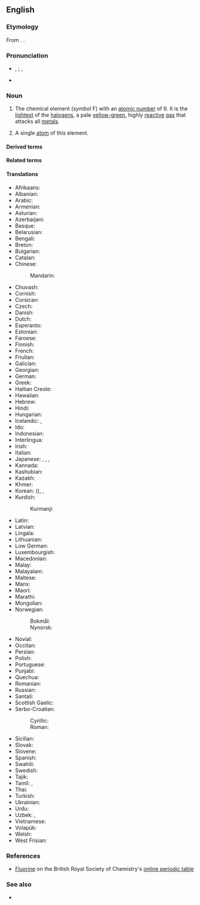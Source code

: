 ==English==
{{elements|en|F|oxygen|O|neon|Ne}}

===Etymology===
From {{der|en|la|fluor||flow}} {{suffix|en||ine}}. {{coin|en|Humphry Davy|nat=British|occ=chemist|in=1813}}.

===Pronunciation===
* {{enPR|flo͝or'ēn}}, {{IPA|en|/ˈflʊəɹiːn/}}; {{enPR|flôr'ēn}}, {{IPA|en|/ˈflɔːɹiːn/}}
* {{audio|en|en-us-fluorine.ogg|Audio (US)}}

===Noun===
{{en-noun|~}}
{{wikipedia}}

# {{senseid|en|Q650}}{{lb|en|uncountable}} The chemical element (''symbol'' F) with an [[atomic number]] of 9. It is the [[light]]est of the [[halogen]]s, a pale [[yellow-green]], highly [[reactive]] [[gas]] that attacks all [[metal]]s.
#: {{hyper|en|halogen}}
# {{lb|en|chemistry|countable}} A single [[atom]] of this element.
#: {{ux|en|an octahedron of '''fluorines'''}}

====Derived terms====
{{col4|en
|{{l|en|fluorian}}
|{{l|en|fluo-}}
|{{l|en|fluor-}}, {{l|en|fluoro-}}
|{{l|en|fluoride}}
|{{l|en|fluorinate}}
|{{l|en|fluorination}}
|{{l|en|fluorine-18}}
|{{l|en|fluorine-19}}
|{{l|en|fluorine dating}}
|{{l|en|fluorine method}}
|{{l|en|fluorine oxide}}
|{{l|en|fluorine test}}
}}

====Related terms====
{{col3|en
|fluor
|fluoric
|fluorite
}}

====Translations====
{{trans-top|id=Q650|chemical element}}
* Afrikaans: {{t+|af|fluoor}}
* Albanian: {{t+|sq|fluor|?}}
* Arabic: {{t|ar|فِلُور|m}}
* Armenian: {{t+|hy|ֆտոր}}
* Asturian: {{t+|ast|flúor|m}}
* Azerbaijani: {{t|az|flüor}}
* Basque: {{t|eu|fluoroa}}
* Belarusian: {{t|be|фтор|m}}
* Bengali: {{t|bn|ফ্লুরিন}}
* Breton: {{t|br|fluor|m}}
* Bulgarian: {{t+|bg|флуо́р|m}}
* Catalan: {{t+|ca|fluor|m}}
* Chinese:
*: Mandarin: {{t+|cmn|氟|tr=fú}}
* Chuvash: {{t|cv|фтор}}
* Cornish: {{t|kw|fluryn|?}}
* Corsican: {{t|co|fluoru|m}}
* Czech: {{t+|cs|fluor|m}}
* Danish: {{t+|da|fluor|?}}
* Dutch: {{t+|nl|fluor|n}}
* Esperanto: {{t+|eo|fluoro}}
* Estonian: {{t+|et|fluor}}
* Faroese: {{t|fo|flúr|n}}
* Finnish: {{t+|fi|fluori}}
* French: {{t+|fr|fluor|m}}
* Friulian: {{t|fur|fluôr|?}}
* Galician: {{t+|gl|flúor|m}}
* Georgian: {{t|ka|ფთორი}}
* German: {{t+|de|Fluor|n}}
* Greek: {{t+|el|φθόριο|n}}
* Haitian Creole: {{t|ht|fliyò}}
* Hawaiian: {{t|haw|fluorine}}
* Hebrew: {{t+|he|פלואור|tr=fluor}}
* Hindi: {{t|hi|तरस्विनी|?}}
* Hungarian: {{t+|hu|fluor}}
* Icelandic: {{t+|is|flúor|n}}, {{t+|is|flúr|?}}
* Ido: {{t+|io|fluoro}}
* Indonesian: {{t+|id|fluor}}
* Interlingua: {{t|ia|fluor}}
* Irish: {{t+|ga|fluairín|m}}
* Italian: {{t+|it|fluoro|m}}
* Japanese: {{t+|ja|フッ素|tr=fusso}}, {{t+|ja|弗素|tr=fusso}}, {{t|ja|フッソ|tr=fusso}}, {{t|ja|氟素|tr=fusso|sc=Jpan}}
* Kannada: {{t|kn|ಫ್ಲೂರೀನ್}}
* Kashubian: {{t|csb|fluòr|m}}
* Kazakh: {{t+|kk|фтор}}
* Khmer: {{t|km|ភ្លុយអរ}}
* Korean: {{t+|ko|불소}} ({{t+|ko|弗素}}), {{t+|ko|플루오르}}, {{t+|ko|플루오린}}
* Kurdish:
*: Kurmanji: {{t+|kmr|fluor}}
{{trans-mid}}
* Latin: {{t+|la|fluorum|n}}
* Latvian: {{t|lv|fluors|m}}
* Lingala: {{t|ln|folina|c9a|c10a}}
* Lithuanian: {{t+|lt|fluoras|?}}
* Low German: {{t|nds|fluor|?}}
* Luxembourgish: {{t|lb|Fluor|?}}
* Macedonian: {{t|mk|флуор|m}}
* Malay: {{t|ms|fluorin}}
* Malayalam: {{t|ml|ഫ്ലൂറിന്‍}}
* Maltese: {{t|mt|fluoru|?}}
* Manx: {{t|gv|flooareen|m}}
* Maori: {{t|mi|pūkōwhai}}
* Marathi: {{t|mr|फ्लोरिन|?}}
* Mongolian: {{t+|mn|фтор}}
* Norwegian:
*: Bokmål: {{t+|nb|fluor|m|n}}
*: Nynorsk: {{t+|nn|fluor|m|n}}
* Novial: {{t|nov|fluore}}
* Occitan: {{t|oc|fluor|m}}
* Persian: {{t+|fa|فلوئور|tr=folu'or, felo'or, flu'or}}
* Polish: {{t+|pl|fluor|m}}
* Portuguese: {{t+|pt|flúor|m}}
* Punjabi: {{t|pa|ਫਲੋਰੀਨ|?|tr=phlōrīn}}
* Quechua: {{t|qu|flur}}
* Romanian: {{t+|ro|fluor|n}}
* Russian: {{t+|ru|фтор|m}}
* Santali: {{t|sat|ᱯᱷᱞᱚᱨᱤᱱ}}
* Scottish Gaelic: {{t|gd|fluorain|m}}
* Serbo-Croatian:
*: Cyrillic: {{t|sh|флу̏о̄р|m}}
*: Roman: {{t+|sh|flȕōr|m}}
* Sicilian: {{t+|scn|fluoru|?}}
* Slovak: {{t+|sk|fluór|m}}
* Slovene: {{t+|sl|fluor|?}}
* Spanish: {{t+|es|flúor|m}}
* Swahili: {{t|sw|florini|c9|c10}}
* Swedish: {{t+|sv|fluor|n|c}}
* Tajik: {{t+|tg|фтор}}
* Tamil: {{t|ta|ஃவுளூரின்}}, {{t|ta|வினைவியம்}}
* Thai: {{t+|th|ฟลูออรีน}}
* Turkish: {{t+|tr|flor}}
* Ukrainian: {{t|uk|фтор|m}}
* Urdu: {{t|ur|فلورین|?|tr=florīn}}
* Uzbek: {{t+|uz|фтор}}, {{t+|uz|ftor}}
* Vietnamese: {{t+|vi|flo}}
* Volapük: {{t+|vo|fluorin}}
* Welsh: {{t+|cy|fflworin|m}}
* West Frisian: {{t+|fy|fluor|?}}
{{trans-bottom}}

===References===
* [https://www.rsc.org/periodic-table/element/9/fluorine Fluorine] on the British Royal Society of Chemistry's [https://www.rsc.org/periodic-table online periodic table]

===See also===
* {{l|en|fluorene}}